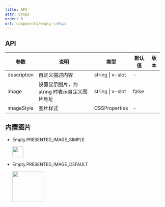 ```yaml
---
title: API
attr: props
order: 0
url: components/empty-cn#api
---
```



## API

| 参数        | 说明                                         | 类型             | 默认值 | 版本 |
| ----------- | -------------------------------------------- | ---------------- | ------ | ---- |
| description | 自定义描述内容                               | string \| v-slot | -      |      |
| image       | 设置显示图片，为 string 时表示自定义图片地址 | string \| v-slot | false  |      |
| imageStyle  | 图片样式                                     | CSSProperties    | -      |      |


## 内置图片

- Empty.PRESENTED_IMAGE_SIMPLE

  <img src="https://user-images.githubusercontent.com/507615/54591679-b0ceb580-4a65-11e9-925c-ad15b4eae93d.png" height="35px" />

- Empty.PRESENTED_IMAGE_DEFAULT

  <img src="https://user-images.githubusercontent.com/507615/54591670-ac0a0180-4a65-11e9-846c-e55ffce0fe7b.png" height="100px" />
